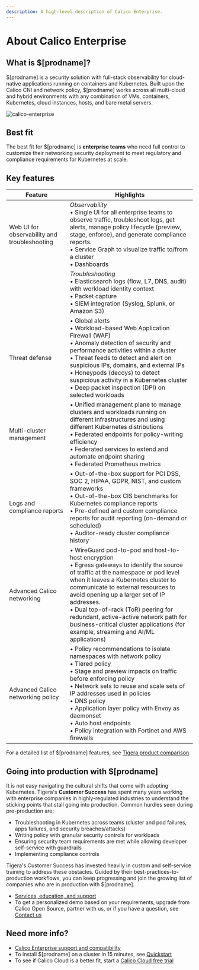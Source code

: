 ```yaml
---
description: A high-level description of Calico Enterprise.
---
```


# About Calico Enterprise

## What is $[prodname]?

$[prodname] is a security solution with full-stack observability for cloud-native applications running on containers and Kubernetes. Built upon the Calico CNI and network policy, $[prodname] works across all multi-cloud and hybrid environments with any combination of VMs, containers, Kubernetes, cloud instances, hosts, and bare metal servers.

![calico-enterprise](/img/calico/calico-enterprise.svg)

## Best fit

The best fit for $[prodname] is **enterprise teams** who need full control to customize their networking security deployment to meet regulatory and compliance requirements for Kubernetes at scale.

## Key features

| Feature                                            | Highlights                                                   |
| -------------------------------------------------- | ------------------------------------------------------------ |
| Web UI for observability and troubleshooting<br /> | *Observability*<br />&bull; Single UI for all enterprise teams to observe traffic, troubleshoot logs, get alerts, manage policy lifecycle (preview, stage, enforce), and generate compliance reports. <br />&bull; Service Graph to visualize traffic to/from a cluster<br />&bull; Dashboards |
|                                                    | *Troubleshooting*<br />&bull; Elasticsearch logs (flow, L7, DNS, audit) with workload identity context <br />&bull; Packet capture<br />&bull; SIEM integration (Syslog, Splunk, or Amazon S3) |
| Threat defense                                     | &bull; Global alerts <br />&bull; Workload-based Web Application Firewall (WAF)<br />&bull; Anomaly detection of security and performance activities within a cluster<br />&bull; Threat feeds to detect and alert on suspicious IPs, domains, and external IPs<br />&bull; Honeypods (decoys) to detect suspicious activity in a Kubernetes cluster<br />&bull; Deep packet inspection (DPI) on selected workloads |
| Multi-cluster management                           | &bull; Unified management plane to manage clusters and workloads running on different infrastructures and using different Kubernetes distributions<br />&bull; Federated endpoints for policy-writing efficiency<br />&bull; Federated services to extend and automate endpoint sharing<br />&bull; Federated Prometheus metrics |
| Logs and compliance reports                        | &bull; Out-of-the-box support for PCI DSS, SOC 2, HIPAA, GDPR, NIST, and custom frameworks<br />&bull; Out-of-the-box CIS benchmarks for Kubernetes compliance reports<br />&bull; Pre-defined and custom compliance reports for audit reporting (on-demand or scheduled)<br />&bull; Auditor-ready cluster compliance history |
| Advanced Calico networking                         | &bull; WireGuard pod-to-pod and host-to-host encryption<br />&bull; Egress gateways to identify the source of traffic at the namespace or pod level when it leaves a Kubernetes cluster to communicate to external resources to avoid opening up a larger set of IP addresses.<br />&bull; Dual top-of-rack (ToR) peering for redundant, active-active network path for business-critical cluster applications (for example, streaming and AI/ML applications) |
| Advanced Calico networking policy                  | &bull; Policy recommendations to isolate namespaces with network policy<br />&bull; Tiered policy<br />&bull; Stage and preview impacts on traffic before enforcing policy<br />&bull; Network sets to reuse and scale sets of IP addresses used in policies<br />&bull; DNS policy <br />&bull; Application layer policy with Envoy as daemonset<br />&bull; Auto host endpoints<br />&bull; Policy integration with Fortinet and AWS firewalls |

For a detailed list of $[prodname] features, see [Tigera product comparison](../about/product-comparison.mdx)

## Going into production with $[prodname]

It is not easy navigating the cultural shifts that come with adopting Kubernetes. Tigera's **Customer Success** has spent many years working with enterprise companies in highly-regulated industries to understand the sticking points that stall going into production. Common hurdles seen during pre-production are:

- Troubleshooting in Kubernetes across teams (cluster and pod failures, apps failures, and security breaches/attacks)
- Writing policy with granular security controls for workloads
- Ensuring security team requirements are met while allowing developer self-service with guardrails
- Implementing compliance controls

Tigera's Customer Success has invested heavily in custom and self-service training to address these obstacles. Guided by their best-practices-to-production workflows, you can keep progressing and join the growing list of companies who are in production with $[prodname].

- [Services, education, and support](https://www.tigera.io/customer-success/)
- To get a personalized demo based on your requirements, upgrade from Calico Open Source, partner with us, or if you have a question, see [Contact us](https://www.tigera.io/contact)

## Need more info?

- [Calico Enterprise support and compatibility](../getting-started/compatibility.mdx)
- To install $[prodname] on a cluster in 15 minutes, see [Quickstart](../getting-started/install-on-clusters/kubernetes/quickstart.mdx)
- To see if Calico Cloud is a better fit, start a [Calico Cloud free trial](https://www.calicocloud.io/home)